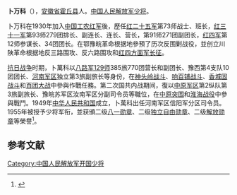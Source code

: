 '''卜万科'''（{{bd|1910年||1969年|catIdx=}}），[[安徽省|安徽省]][[霍丘县|霍丘县]]人。[[中国人民解放军少将|中国人民解放军少将]]。

卜万科在1930年加入[[中国工农红军|中国工农红军]]後，歷任[[红二十五军|红二十五军]]第73师战士、班长，[[红三十一军|红三十一军]]第93师279团排长、副连长、连长、营长，第91师271团副团长，[[红四军|红四军]]第12师参谋长、34团团长。在鄂豫皖革命根据地參預了历次反围剿战役，並创立川陕革命根据地反三路围攻、反六路围攻和[[红四方面军|红四方面军]][[长征|长征]]。

[[抗日战争|抗日战争]]时期，卜萬科以[[八路军|八路军]][[129师|129师]]385旅770团营长和副团长、豫西第4支队10团团长、[[河南军区|河南军区]]独立第3旅副旅长等身份，在[[神头岭战斗|神头岭战斗]]、[[响百铺战斗|响百铺战斗]]、[[香城固战斗|香城固战斗]]和[[百团大战|百团大战]]中參與作戰任務。第二次国共内战期间，復以[[中原军区|中原军区]]第2纵队第3旅副旅长、豫皖苏军区汝南军区分副司令员等職位，在[[中原突围|中原突围]]和[[淮海战役|淮海战役]]中參與戰鬥。1949年[[中华人民共和国|中华人民共和国]]成立，卜萬科出任河南军区信阳军分区司令员。1955年被授予少将军衔，並获頒二级[[八一勋章_(1955年)|八一勋章]]、二级[[独立自由勋章|独立自由勋章]]、二级[[解放勋章|解放勋章]]等榮譽<ref>{{cite web|title=卜萬科|url=http://www.4yjd.cn/personsshow.asp?id=109|accessdate=2011-04-30|archive-date=2020-10-15|archive-url=https://web.archive.org/web/20201015174858/http://www.4yjd.cn/personsshow.asp?id=109|dead-url=yes}}</ref>。

==参考文献==
{{reflist}}
{{中国军事人物小作品}}
[[Category:中国人民解放军开国少将|Category:中国人民解放军开国少将]]
